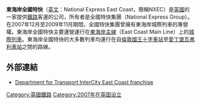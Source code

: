 {{unreferenced|time=2014-03-25T11:55:39+00:00}}
'''東海岸全國特快'''（[[英文|英文]]：National Express East Coast，簡稱NXEC）是[[英國|英國]]的一家提供[[鐵路|鐵路]]客運的公司，所有者是全國特快集團（National Express Group）。在2007年12月至2009年11月期間，全國特快集團曾擁有東海岸城際列車的專營權。東海岸全國特快主要運營運行在[[東海岸主線|東海岸主線]]（East Coast Main Line）上的[[城际铁路|城際列車]]。東海岸全國特快的大多數列車均運行在自[[倫敦國王十字車站|倫敦國王十字車站]]至[[愛丁堡威瓦利站|愛丁堡瓦弗利車站]]之間的路線。

==外部連結==
{{commons category|National Express East Coast}}
* [https://web.archive.org/web/20081120203940/http://www.dft.gov.uk/pgr/rail/passenger/franchises/icecf1/ Department for Transport InterCity East Coast franchise]

[[Category:英國鐵路|Category:英國鐵路]]
[[Category:2007年在英国设立|Category:2007年在英国设立]]